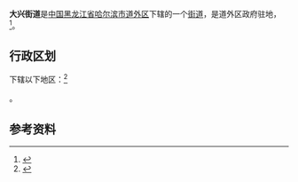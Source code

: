 {{中国乡级行政区|23/01/04/010/000
| 行政区全称 = 大兴街道
| 景观照片文件名 =
| 景观照片描述 =
| 汉语拼音 =
| 上级行政区 = [[黑龙江省|黑龙江省]][[哈尔滨市|哈尔滨市]][[道外区|道外区]]
| 行政区类别 = [[街道|街道]]
| LowerDivisions =5个社区
| 地理坐标 =
| 总面积 = 0.55平方公里
| 户籍人口 = 36338人
| 户籍人口年份 =
| 常住人口 = 
| 常住人口年份 =
| 人口密度 =
| 行政区划 = 
| 官方网站 =
| 政府驻地 = 
| 邮政编码 =150000
| 电话区号 = 451
| 毗邻行政区 =
| 位置图文件名 =
| 位置图描述 =
}}

'''大兴街道'''是[[中国|中国]][[黑龙江省|黑龙江省]][[哈尔滨市|哈尔滨市]][[道外区|道外区]]下辖的一个[[街道|街道]]，是道外区政府驻地，<ref>{{Cite web |url=http://www.chinaquhua.cn/heilongjiang/ |title=大兴街道 |access-date=2011-08-13 |archive-date=2011-08-22 |archive-url=https://web.archive.org/web/20110822123644/http://www.chinaquhua.cn/heilongjiang/ |dead-url=yes }}</ref>。

== 行政区划 ==

下辖以下地区：<ref>{{PRC admin/ref sgc|23/01/04/010/000}}</ref>

{{PRC admin/children|23/01/04/010/000}}。

== 参考资料 ==

{{reflist}}

{{PRC admin/navcat|23/01/04/010/000}}